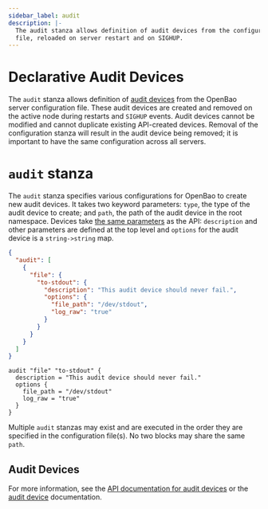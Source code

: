 ```yaml
---
sidebar_label: audit
description: |-
  The audit stanza allows definition of audit devices from the configuration
  file, reloaded on server restart and on SIGHUP.
---
```



# Declarative Audit Devices

The `audit` stanza allows definition of [audit devices](/docs/audit) from the
OpenBao server configuration file. These audit devices are created and removed
on the active node during restarts and `SIGHUP` events. Audit devices cannot
be modified and cannot duplicate existing API-created devices. Removal of the
configuration stanza will result in the audit device being removed; it is
important to have the same configuration across all servers.

# `audit` stanza

The `audit` stanza specifies various configurations for OpenBao to create
new audit devices. It takes two keyword parameters: `type`, the type of the
audit device to create; and `path`, the path of the audit device in the root
namespace. Devices take [the same parameters](/api-docs/system/audit) as
the API: `description` and other parameters are defined at the top level and
`options` for the audit device is a `string->string` map.

<Tabs groupId="config">
<TabItem value="JSON">

```json
{
  "audit": [
    {
      "file": {
        "to-stdout": {
          "description": "This audit device should never fail.",
          "options": {
            "file_path": "/dev/stdout",
            "log_raw": "true"
          }
        }
      }
    }
  ]
}
```

</TabItem>
<TabItem value="HCL">

```hcl
audit "file" "to-stdout" {
  description = "This audit device should never fail."
  options {
    file_path = "/dev/stdout"
    log_raw = "true"
  }
}
```

</TabItem>
</Tabs>

Multiple `audit` stanzas may exist and are executed in the order they
are specified in the configuration file(s). No two blocks may share the
same `path`. 

## Audit Devices

For more information, see the [API documentation for audit
devices](/api-docs/system/audit/) or the [audit device](/docs/audit)
documentation.
